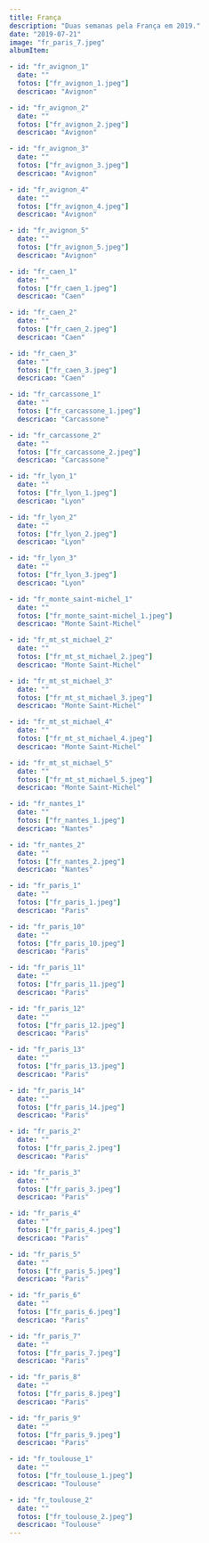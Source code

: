 ```yaml
---
title: França
description: "Duas semanas pela França em 2019."
date: "2019-07-21"
image: "fr_paris_7.jpeg"
albumItem:

- id: "fr_avignon_1"
  date: ""
  fotos: ["fr_avignon_1.jpeg"]
  descricao: "Avignon" 

- id: "fr_avignon_2"
  date: ""
  fotos: ["fr_avignon_2.jpeg"]
  descricao: "Avignon" 

- id: "fr_avignon_3"
  date: ""
  fotos: ["fr_avignon_3.jpeg"]
  descricao: "Avignon" 

- id: "fr_avignon_4"
  date: ""
  fotos: ["fr_avignon_4.jpeg"]
  descricao: "Avignon" 

- id: "fr_avignon_5"
  date: ""
  fotos: ["fr_avignon_5.jpeg"]
  descricao: "Avignon" 

- id: "fr_caen_1"
  date: ""
  fotos: ["fr_caen_1.jpeg"]
  descricao: "Caen" 

- id: "fr_caen_2"
  date: ""
  fotos: ["fr_caen_2.jpeg"]
  descricao: "Caen" 

- id: "fr_caen_3"
  date: ""
  fotos: ["fr_caen_3.jpeg"]
  descricao: "Caen" 

- id: "fr_carcassone_1"
  date: ""
  fotos: ["fr_carcassone_1.jpeg"]
  descricao: "Carcassone" 

- id: "fr_carcassone_2"
  date: ""
  fotos: ["fr_carcassone_2.jpeg"]
  descricao: "Carcassone" 

- id: "fr_lyon_1"
  date: ""
  fotos: ["fr_lyon_1.jpeg"]
  descricao: "Lyon" 

- id: "fr_lyon_2"
  date: ""
  fotos: ["fr_lyon_2.jpeg"]
  descricao: "Lyon" 

- id: "fr_lyon_3"
  date: ""
  fotos: ["fr_lyon_3.jpeg"]
  descricao: "Lyon" 

- id: "fr_monte_saint-michel_1"
  date: ""
  fotos: ["fr_monte_saint-michel_1.jpeg"]
  descricao: "Monte Saint-Michel" 

- id: "fr_mt_st_michael_2"
  date: ""
  fotos: ["fr_mt_st_michael_2.jpeg"]
  descricao: "Monte Saint-Michel" 

- id: "fr_mt_st_michael_3"
  date: ""
  fotos: ["fr_mt_st_michael_3.jpeg"]
  descricao: "Monte Saint-Michel" 

- id: "fr_mt_st_michael_4"
  date: ""
  fotos: ["fr_mt_st_michael_4.jpeg"]
  descricao: "Monte Saint-Michel" 

- id: "fr_mt_st_michael_5"
  date: ""
  fotos: ["fr_mt_st_michael_5.jpeg"]
  descricao: "Monte Saint-Michel" 

- id: "fr_nantes_1"
  date: ""
  fotos: ["fr_nantes_1.jpeg"]
  descricao: "Nantes" 

- id: "fr_nantes_2"
  date: ""
  fotos: ["fr_nantes_2.jpeg"]
  descricao: "Nantes" 

- id: "fr_paris_1"
  date: ""
  fotos: ["fr_paris_1.jpeg"]
  descricao: "Paris" 

- id: "fr_paris_10"
  date: ""
  fotos: ["fr_paris_10.jpeg"]
  descricao: "Paris" 

- id: "fr_paris_11"
  date: ""
  fotos: ["fr_paris_11.jpeg"]
  descricao: "Paris" 

- id: "fr_paris_12"
  date: ""
  fotos: ["fr_paris_12.jpeg"]
  descricao: "Paris" 

- id: "fr_paris_13"
  date: ""
  fotos: ["fr_paris_13.jpeg"]
  descricao: "Paris" 

- id: "fr_paris_14"
  date: ""
  fotos: ["fr_paris_14.jpeg"]
  descricao: "Paris" 

- id: "fr_paris_2"
  date: ""
  fotos: ["fr_paris_2.jpeg"]
  descricao: "Paris" 

- id: "fr_paris_3"
  date: ""
  fotos: ["fr_paris_3.jpeg"]
  descricao: "Paris" 

- id: "fr_paris_4"
  date: ""
  fotos: ["fr_paris_4.jpeg"]
  descricao: "Paris" 

- id: "fr_paris_5"
  date: ""
  fotos: ["fr_paris_5.jpeg"]
  descricao: "Paris" 

- id: "fr_paris_6"
  date: ""
  fotos: ["fr_paris_6.jpeg"]
  descricao: "Paris" 

- id: "fr_paris_7"
  date: ""
  fotos: ["fr_paris_7.jpeg"]
  descricao: "Paris" 

- id: "fr_paris_8"
  date: ""
  fotos: ["fr_paris_8.jpeg"]
  descricao: "Paris" 

- id: "fr_paris_9"
  date: ""
  fotos: ["fr_paris_9.jpeg"]
  descricao: "Paris" 

- id: "fr_toulouse_1"
  date: ""
  fotos: ["fr_toulouse_1.jpeg"]
  descricao: "Toulouse" 

- id: "fr_toulouse_2"
  date: ""
  fotos: ["fr_toulouse_2.jpeg"]
  descricao: "Toulouse" 
---
```

